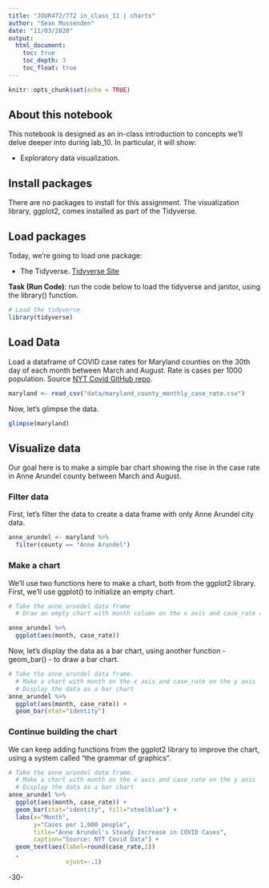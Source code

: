 ```yaml
---
title: "JOUR472/772 in_class_11 | charts"
author: "Sean Mussenden"
date: "11/03/2020"
output:
  html_document:
    toc: true
    toc_depth: 3
    toc_float: true
---
```


```r
knitr::opts_chunk$set(echo = TRUE)
```

## About this notebook

This notebook is designed as an in-class introduction to concepts we'll delve deeper into during lab_10.  In particular, it will show:

* Exploratory data visualization.

## Install packages

There are no packages to install for this assignment.  The visualization library, ggplot2, comes installed as part of the Tidyverse.

## Load packages

Today, we're going to load one package:

* The Tidyverse. [Tidyverse Site](https://www.Tidyverse.org/)

**Task (Run Code)**: run the code below to load the tidyverse and janitor, using the library() function.

```r
# Load the tidyverse
library(tidyverse)


```

## Load Data

Load a dataframe of COVID case rates for Maryland counties on the 30th day of each month between March and August.  Rate is cases per 1000 population.  Source [NYT Covid GitHub repo](https://github.com/nytimes/covid-19-data).

```r
maryland <- read_csv("data/maryland_county_monthly_case_rate.csv")
```

Now, let's glimpse the data.

```r
glimpse(maryland)
```

## Visualize data

Our goal here is to make a simple bar chart showing the rise in the case rate in Anne Arundel county between March and August.

### Filter data

First, let's filter the data to create a data frame with only Anne Arundel city data.

```r
anne_arundel <- maryland %>%
  filter(county == "Anne Arundel")

```

### Make a chart

We'll use two functions here to make a chart, both from the ggplot2 library. First, we'll use ggplot() to initialize an empty chart.

```r
# Take the anne_arundel data frame
  # Draw an empty chart with month column on the x axis and case_rate column on the y axis.  

anne_arundel %>%
  ggplot(aes(month, case_rate))

```
Now, let's display the data as a bar chart, using another function -  geom_bar() - to draw a bar chart.

```r
# Take the anne_arundel data frame.
  # Make a chart with month on the x axis and case_rate on the y axis
  # Display the data as a bar chart
anne_arundel %>%
  ggplot(aes(month, case_rate)) +
  geom_bar(stat="identity") 

```
### Continue building the chart

We can keep adding functions from the ggplot2 library to improve the chart, using a system called "the grammar of graphics".

```r
# Take the anne_arundel data frame.
  # Make a chart with month on the x axis and case_rate on the y axis
  # Display the data as a bar chart
anne_arundel %>%
  ggplot(aes(month, case_rate)) +
  geom_bar(stat="identity", fill="steelblue") +
  labs(x="Month",
       y="Cases per 1,000 people",
       title="Anne Arundel's Steady Increase in COVID Cases",
       caption="Source: NYT Covid Data") +
  geom_text(aes(label=round(case_rate,2))
  ,
                vjust=-.1)

```

-30-
